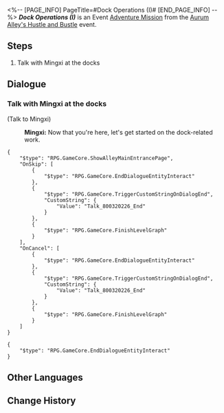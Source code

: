 <%-- [PAGE_INFO]
PageTitle=#Dock Operations (I)#
[END_PAGE_INFO] --%>
{{Stub|Dialogue.}}
{{Mission Infobox
|id            = 8003214
|title         = 
|image         = <!--Mission Dock Operations (I).png-->
|type          = Adventure
|event_name    = Aurum Alley's Hustle and Bustle
|chapter       = Aurum Alley's Hustle and Bustle
|requirements  = [[Adventure Mission]] ''[[Back in Business (I)]]'' completed
|summary       = Miss Secretary has officially informed you that, with your help, the Aurum Alley Merchant Guild has successfully achieved their revenue goal for this phase, and will spend part of the revenue on dock maintenance and renovations. She also ordered plenty of snacks from Tall Auntie for you to enjoy.<br />Though Miss Secretary didn't state it directly, you should take this as a reward for helping everyone reach the revenue target for this phase.
|characters    = Mingxi; Trailblazer
|startLocation = [[The Xianzhou Luofu]] - [[Aurum Alley]]
|world         = The Xianzhou Luofu
|area          = Aurum Alley
|prev          = Back in Business (I)
|next          = Back in Business (II)
|rewards       = Credit*10,000
}}
'''''Dock Operations (I)''''' is an Event [[Adventure Mission]] from the [[Aurum Alley's Hustle and Bustle]] event.

==Steps==
# Talk with Mingxi at the docks

<!--
==Gameplay Notes==

--><!--
==Trial Character==

-->
==Dialogue==
{{Stub Dialogue}}

===Talk with Mingxi at the docks{{subst:void|<!--800321401-->}}===
{{Mission Description|type=adventure|location=Aurum Alley|As of now, you are an essential aspect of Mingxi's planned "Aurum Alley Revival Project." Do what you can to restore the prosperity of Aurum Alley.<br />Go talk with Mingxi and see what you can help with right now.}}
{{Dialogue Start}}

;(Talk to Mingxi)
:{{A|VO side2 jrx mingxi 159.ogg}} '''Mingxi:''' Now that you're here, let's get started on the dock-related work.
<pre>{
	"$type": "RPG.GameCore.ShowAlleyMainEntrancePage",
	"OnSkip": [
		{
			"$type": "RPG.GameCore.EndDialogueEntityInteract"
		},
		{
			"$type": "RPG.GameCore.TriggerCustomStringOnDialogEnd",
			"CustomString": {
				"Value": "Talk_800320226_End"
			}
		},
		{
			"$type": "RPG.GameCore.FinishLevelGraph"
		}
	],
	"OnCancel": [
		{
			"$type": "RPG.GameCore.EndDialogueEntityInteract"
		},
		{
			"$type": "RPG.GameCore.TriggerCustomStringOnDialogEnd",
			"CustomString": {
				"Value": "Talk_800320226_End"
			}
		},
		{
			"$type": "RPG.GameCore.FinishLevelGraph"
		}
	]
}</pre>
<pre>{
	"$type": "RPG.GameCore.EndDialogueEntityInteract"
}</pre>
{{Dialogue End}}

==Other Languages==
{{Other Languages
|en   = Dock Operations (I)
|zhs  = 码头经营•其一
|zht  = 碼頭經營•其一
|ja   = 埠頭経営・その1
|ko   = 부두 경영•1
|es   = Operación en el muelle&nbsp;I
|fr   = Opérations des docks (I)
|ru   = Управление причалом I
|th   = การบริหารท่าเรือ 1
|vi   = Kinh Doanh Bến Cảng 1
|de   = Dockoperationen 1
|id   = Operasi Dermaga 1
|pt   = Operações da Doca (I)
}}

==Change History==
{{Change History|1.3}}
